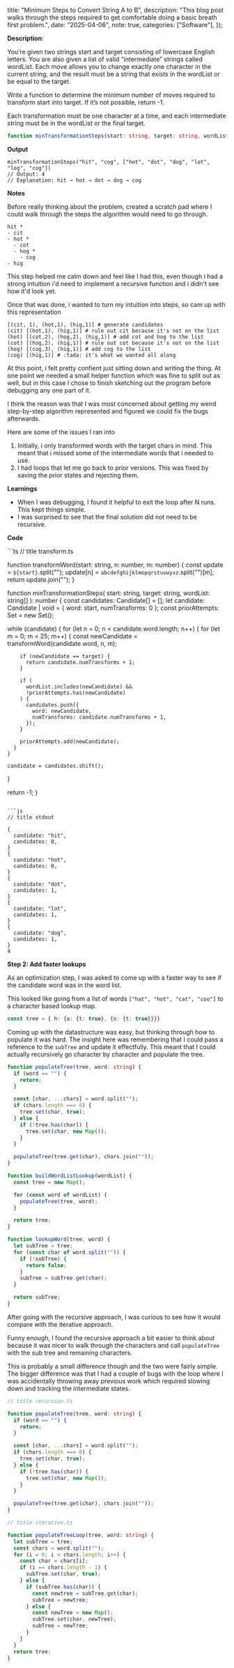
  title: "Minimum Steps to Convert String A to B",
  description: "This blog post walks through the steps required to get comfortable doing a basic breath first problem.",
  date: "2025-04-06",
  note: true,
  categories: ["Software"],
});



**Description**:

You’re given two strings start and target consisting of lowercase English letters. You are also given a list of valid “intermediate” strings called wordList. Each move allows you to change exactly one character in the current string, and the result must be a string that exists in the wordList or be equal to the target.

Write a function to determine the minimum number of moves required to transform start into target. If it’s not possible, return -1.

Each transformation must be one character at a time, and each intermediate string must be in the wordList or the final target.


```ts 
function minTransformationSteps(start: string, target: string, wordList: string[]): number
```

**Output** 
```
minTransformationSteps("hit", "cog", ["hot", "dot", "dog", "lot", "log", "cog"])
// Output: 4
// Explanation: hit → hot → dot → dog → cog
```



**Notes**

Before really thinking about the problem, created a scratch pad where I could walk through the steps the algorithm would need to go through.


```
hit *
- cit
- hot *
  - cot
  - hog *
    - cog
- hig 
```

This step helped me calm down and feel like I had this, even though i had a strong intuition i'd need to implement a recursive function and i didn't see how it'd look yet.

Once that was done, i wanted to turn my intuition into steps, so cam up with this representation

```
[(cit, 1), (hot,1), (hig,1)] # generate candidates
(cit) [(hot,1), (hig,1)] # rule out cit because it's not on the list
(hot) [(cot,2), (hog,2), (hig,1)] # add cot and hog to the list
(cot) [(hog,2), (hig,1)] # rule out cot because it's not on the list 
(hog) [(cog,3), (hig,1)] # add cog to the list 
(cog) [(hig,1)] # :tada: it's what we wanted all along
```


At this point, i felt pretty confient just sitting down and writing the thing. At one point we needed a small helper function which was fine to split out as well, but in this case I chose to finish sketching out the program before debugging any one part of it.

I think the reason was that I was most concerned about getting my weird step-by-step algorithm represented and figured we could fix the bugs afterwards.

Here are some of the issues I ran into

1. Initially, i only transformed words with the target chars in mind. This meant that i missed some of the intermediate words that i needed to use.
2. I had loops that let me go back to prior versions. This was fixed by saving the prior states and rejecting them.


**Learnings**
* When I was debugging, I found it helpful to exit the loop after N runs. This kept things simple.
* I was surprised to see that the final solution did not need to be recursive.

**Code**

<Tabs>
```ts 
// title transform.ts 

function transformWord(start: string, n: number, m: number) {
  const update = `${start}`.split("");
  update[n] = `abcdefghijklmopqrstuvwyxz`.split("")[m];
  return update.join("");
}

function minTransformationSteps(
  start: string,
  target: string,
  wordList: string[]
): number {
  const candidates: Candidate[] = [];
  let candidate: Candidate | void = { word: start, numTransforms: 0 };
  const priorAttempts: Set<string> = new Set();

  while (candidate) {
    for (let n = 0; n < candidate.word.length; n++) {
      for (let m = 0; m < 25; m++) {
        const newCandidate = transformWord(candidate.word, n, m);

        if (newCandidate == target) {
          return candidate.numTransforms + 1;
        }

        if (
          wordList.includes(newCandidate) &&
          !priorAttempts.has(newCandidate)
        ) {
          candidates.push({
            word: newCandidate,
            numTransforms: candidate.numTransforms + 1,
          });
        }

        priorAttempts.add(newCandidate);
      }
    }

    candidate = candidates.shift();
  }

  return -1;
}
``` 

```js 
// title stdout

{
  candidate: "hit",
  candidates: 0,
}
{
  candidate: "hot",
  candidates: 0,
}
{
  candidate: "dot",
  candidates: 1,
}
{
  candidate: "lot",
  candidates: 1,
}
{
  candidate: "dog",
  candidates: 1,
}
4
```
</Tabs>

**Step 2: Add faster lookups**

As an optimization step, I was asked to come up with a faster way to see if the candidate word was in the word list.

This looked like going from a list of words `["hat", "hot", "cat", "coo"]` to a character based lookup map.

```ts
const tree = { h: {a: {t: true}, {o: {t: true}}}}
```

Coming up with the datastructure was easy, but thinking through how to populate it was hard. The insight here was remembering that I could pass a reference to the `subTree` and update it effectfully. This meant that I could actually recursively go character by character and populate the tree.


```ts 
function populateTree(tree, word: string) {
  if (word == "") {
    return;
  }

  const [char, ...chars] = word.split("");
  if (chars.length === 0) {
    tree.set(char, true);
  } else {
    if (!tree.has(char)) {
      tree.set(char, new Map());
    }
  }

  populateTree(tree.get(char), chars.join(""));
}

function buildWordListLookup(wordList) {
  const tree = new Map();

  for (const word of wordList) {
    populateTree(tree, word);
  }

  return tree;
}

function lookupWord(tree, word) {
  let subTree = tree;
  for (const char of word.split("")) {
    if (!subTree) {
      return false;
    }
    subTree = subTree.get(char);
  }

  return subTree;
}
```

After going with the recursive approach, I was curious to see how it would compare with the iterative approach.

Funny enough, I found the recursive approach a bit easier to think about because it was nicer to walk through the characters and call `populateTree` with the sub tree and remaining characters. 

This is probably a small difference though and the two were fairly simple. The bigger difference was that I had a couple of bugs with the loop where I was accidentally throwing away previous work which required slowing down and tracking the intermediate states.

<Tabs>

```ts 
// title recursion.ts

function populateTree(tree, word: string) {
  if (word == "") {
    return;
  }

  const [char, ...chars] = word.split("");
  if (chars.length === 0) {
    tree.set(char, true);
  } else {
    if (!tree.has(char)) {
      tree.set(char, new Map());
    }
  }

  populateTree(tree.get(char), chars.join(""));
}
```

```ts 
// title iterative.ts 

function populateTreeLoop(tree, word: string) {
  let subTree = tree;
  const chars = word.split("");
  for (i = 0; i < chars.length; i++) {
    const char = chars[i];
    if (i == chars.length - 1) {
      subTree.set(char, true);
    } else {
      if (subTree.has(char)) {
        const newtree = subTree.get(char);
        subTree = newtree;
      } else {
        const newTree = new Map();
        subTree.set(char, newTree);
        subTree = newTree;
      }
    }
  }
  return tree;
}
```
</Tabs>